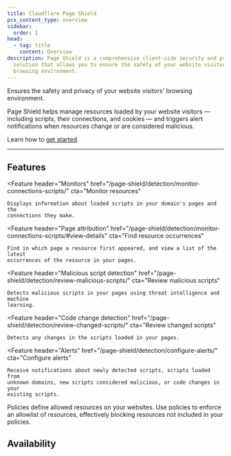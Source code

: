 ```yaml
---
title: Cloudflare Page Shield
pcx_content_type: overview
sidebar:
  order: 1
head:
  - tag: title
    content: Overview
description: Page Shield is a comprehensive client-side security and privacy
  solution that allows you to ensure the safety of your website visitors'
  browsing environment.
---
```



<Description>

Ensures the safety and privacy of your website visitors' browsing environment.

</Description>

<Plan type="all" />

Page Shield helps manage resources loaded by your website visitors — including scripts, their connections, and cookies — and triggers alert notifications when resources change or are considered malicious.

Learn how to [get started](/page-shield/get-started/).

---

## Features

<Feature
	header="Monitors"
	href="/page-shield/detection/monitor-connections-scripts/"
	cta="Monitor resources"
>
	Displays information about loaded scripts in your domain's pages and the
	connections they make.
</Feature>

<Feature
	header="Page attribution"
	href="/page-shield/detection/monitor-connections-scripts/#view-details"
	cta="Find resource occurrences"
>
	Find in which page a resource first appeared, and view a list of the latest
	occurrences of the resource in your pages.
</Feature>

<Feature
	header="Malicious script detection"
	href="/page-shield/detection/review-malicious-scripts/"
	cta="Review malicious scripts"
>
	Detects malicious scripts in your pages using threat intelligence and machine
	learning.
</Feature>

<Feature
	header="Code change detection"
	href="/page-shield/detection/review-changed-scripts/"
	cta="Review changed scripts"
>
	Detects any changes in the scripts loaded in your pages.
</Feature>

<Feature
	header="Alerts"
	href="/page-shield/detection/configure-alerts/"
	cta="Configure alerts"
>
	Receive notifications about newly detected scripts, scripts loaded from
	unknown domains, new scripts considered malicious, or code changes in your
	existing scripts.
</Feature>

<Feature header="Policies" href="/page-shield/policies/">
	Policies define allowed resources on your websites. Use policies to enforce an
	allowlist of resources, effectively blocking resources not included in your
	policies.
</Feature>

## Availability

<FeatureTable id="security.page_shield" />
